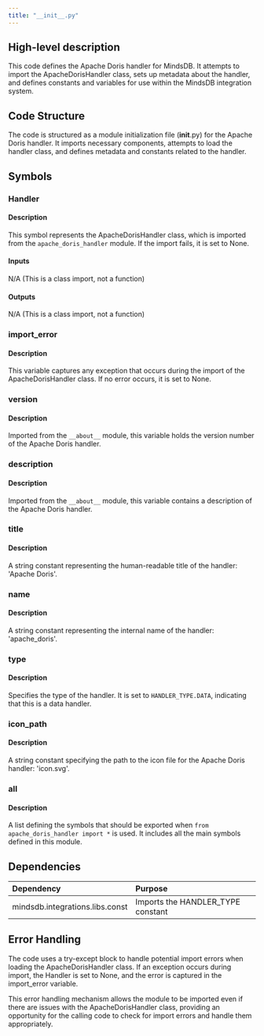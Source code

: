 ```yaml
---
title: "__init__.py"
---
```


## High-level description
This code defines the Apache Doris handler for MindsDB. It attempts to import the ApacheDorisHandler class, sets up metadata about the handler, and defines constants and variables for use within the MindsDB integration system.

## Code Structure
The code is structured as a module initialization file (__init__.py) for the Apache Doris handler. It imports necessary components, attempts to load the handler class, and defines metadata and constants related to the handler.

## Symbols

### Handler
#### Description
This symbol represents the ApacheDorisHandler class, which is imported from the `apache_doris_handler` module. If the import fails, it is set to None.

#### Inputs
N/A (This is a class import, not a function)

#### Outputs
N/A (This is a class import, not a function)

### import_error
#### Description
This variable captures any exception that occurs during the import of the ApacheDorisHandler class. If no error occurs, it is set to None.

### version
#### Description
Imported from the `__about__` module, this variable holds the version number of the Apache Doris handler.

### description
#### Description
Imported from the `__about__` module, this variable contains a description of the Apache Doris handler.

### title
#### Description
A string constant representing the human-readable title of the handler: 'Apache Doris'.

### name
#### Description
A string constant representing the internal name of the handler: 'apache_doris'.

### type
#### Description
Specifies the type of the handler. It is set to `HANDLER_TYPE.DATA`, indicating that this is a data handler.

### icon_path
#### Description
A string constant specifying the path to the icon file for the Apache Doris handler: 'icon.svg'.

### __all__
#### Description
A list defining the symbols that should be exported when `from apache_doris_handler import *` is used. It includes all the main symbols defined in this module.

## Dependencies
| Dependency | Purpose |
|:-----------|:--------|
| mindsdb.integrations.libs.const | Imports the HANDLER_TYPE constant |

## Error Handling
The code uses a try-except block to handle potential import errors when loading the ApacheDorisHandler class. If an exception occurs during import, the Handler is set to None, and the error is captured in the import_error variable.

This error handling mechanism allows the module to be imported even if there are issues with the ApacheDorisHandler class, providing an opportunity for the calling code to check for import errors and handle them appropriately.